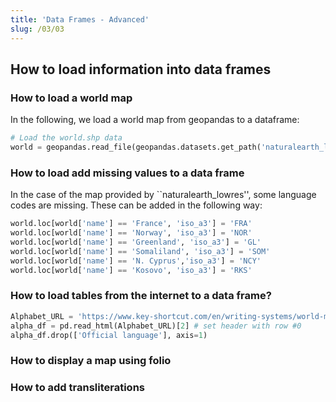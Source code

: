 ```yaml
---
title: 'Data Frames - Advanced'
slug: /03/03
---
```


## How to load information into data frames

### How to load a world map
In the following, we load a world map from geopandas to a dataframe:
```python
# Load the world.shp data 
world = geopandas.read_file(geopandas.datasets.get_path('naturalearth_lowres'))
```
### How to load add missing values to a data frame
In the case of the map provided by ``naturalearth_lowres'', some language codes are missing. 
These can be added in the following way:
```python
world.loc[world['name'] == 'France', 'iso_a3'] = 'FRA'
world.loc[world['name'] == 'Norway', 'iso_a3'] = 'NOR' 
world.loc[world['name'] == 'Greenland', 'iso_a3'] = 'GL'
world.loc[world['name'] == 'Somaliland', 'iso_a3'] = 'SOM'
world.loc[world['name'] == 'N. Cyprus','iso_a3'] = 'NCY'
world.loc[world['name'] == 'Kosovo', 'iso_a3'] = 'RKS'
```
### How to load tables from the internet to a data frame?
```python
Alphabet_URL = 'https://www.key-shortcut.com/en/writing-systems/world-map-of-alphabets-scripts'
alpha_df = pd.read_html(Alphabet_URL)[2] # set header with row #0
alpha_df.drop(['Official language'], axis=1)
```

### How to display a map using folio

### How to add transliterations 

### 


